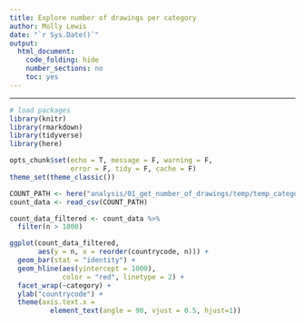 ```yaml
---
title: Explore number of drawings per category
author: Molly Lewis 
date: "`r Sys.Date()`"
output: 
  html_document:
    code_folding: hide
    number_sections: no
    toc: yes
---
```

  
******

```r
# load packages
library(knitr)
library(rmarkdown)
library(tidyverse)
library(here)

opts_chunk$set(echo = T, message = F, warning = F, 
               error = F, tidy = F, cache = F)
theme_set(theme_classic())

```

```r
COUNT_PATH <- here("analysis/01_get_number_of_drawings/temp/temp_category_counts.csv")
count_data <- read_csv(COUNT_PATH) 

count_data_filtered <- count_data %>%
  filter(n > 1000)

ggplot(count_data_filtered, 
       aes(y = n, x = reorder(countrycode, n))) +
  geom_bar(stat = "identity") +
  geom_hline(aes(yintercept = 1000),
             color = "red", linetype = 2) +
  facet_wrap(~category) +
  ylab("countrycode") +
  theme(axis.text.x = 
          element_text(angle = 90, vjust = 0.5, hjust=1))

```

